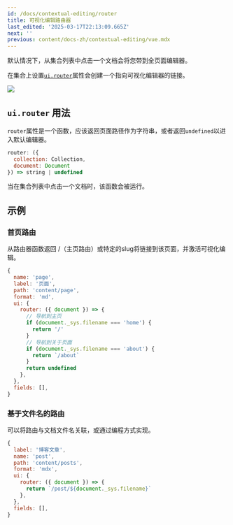 ```yaml
---
id: /docs/contextual-editing/router
title: 可视化编辑路由器
last_edited: '2025-03-17T22:13:09.665Z'
next: ''
previous: content/docs-zh/contextual-editing/vue.mdx
---
```


默认情况下，从集合列表中点击一个文档会将您带到全页面编辑器。

在集合上设置[`ui.router`](/docs/reference/collections/#definition)属性会创建一个指向可视化编辑器的链接。

![](</gif/Screen Recording 2025-03-17 at 5.40.45 pm (1).gif>)

## `ui.router` 用法

`router`属性是一个函数，应该返回页面路径作为字符串，或者返回`undefined`以进入默认编辑器。

```javascript
router: ({
  collection: Collection,
  document: Document
}) => string | undefined
```

当在集合列表中点击一个文档时，该函数会被运行。

## 示例

### 首页路由

从路由器函数返回 /（主页路由）或特定的slug将链接到该页面，并激活可视化编辑。

```javascript
{
  name: 'page',
  label: '页面',
  path: 'content/page',
  format: 'md',
  ui: {
    router: ({ document }) => {
      // 导航到主页
      if (document._sys.filename === 'home') {
        return '/'
      }
      // 导航到关于页面
      if (document._sys.filename === 'about') {
        return `/about`
      }
      return undefined
    },
  },
  fields: [],
}
```

### 基于文件名的路由

可以将路由与文档文件名关联，或通过编程方式实现。

```javascript
{
  label: '博客文章',
  name: 'post',
  path: 'content/posts',
  format: 'mdx',
  ui: {
    router: ({ document }) => {
      return `/post/${document._sys.filename}`
    },
  },
  fields: [],
}
```